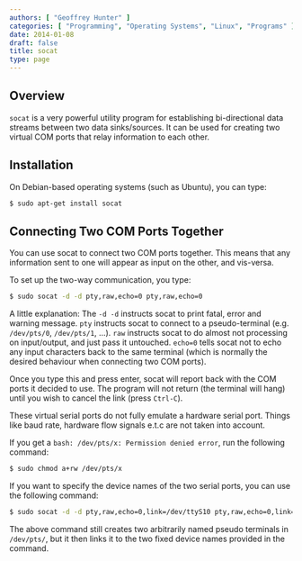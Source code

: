 ```yaml
---
authors: [ "Geoffrey Hunter" ]
categories: [ "Programming", "Operating Systems", "Linux", "Programs" ]
date: 2014-01-08
draft: false
title: socat
type: page
---
```



## Overview

`socat` is a very powerful utility program for establishing bi-directional data streams between two data sinks/sources. It can be used for creating two virtual COM ports that relay information to each other.

## Installation

On Debian-based operating systems (such as Ubuntu), you can type:

```sh   
$ sudo apt-get install socat
```

## Connecting Two COM Ports Together

You can use socat to connect two COM ports together. This means that any information sent to one will appear as input on the other, and vis-versa.

To set up the two-way communication, you type:

```sh    
$ sudo socat -d -d pty,raw,echo=0 pty,raw,echo=0
```

A little explanation: The `-d -d` instructs socat to print fatal, error and warning message. `pty` instructs socat to connect to a pseudo-terminal (e.g. `/dev/pts/0`, `/dev/pts/1`, ...). `raw` instructs socat to do almost not processing on input/output, and just pass it untouched. `echo=0` tells socat not to echo any input characters back to the same terminal (which is normally the desired behaviour when connecting two COM ports).

Once you type this and press enter, socat will report back with the COM ports it decided to use. The program will not return (the terminal will hang) until you wish to cancel the link (press `Ctrl-C`).

<Aside type="caution">
These virtual serial ports do not fully emulate a hardware serial port. Things like baud rate, hardware flow signals e.t.c are not taken into account.
</Aside>

If you get a `bash: /dev/pts/x: Permission denied error`, run the following command:

```sh    
$ sudo chmod a+rw /dev/pts/x
```

If you want to specify the device names of the two serial ports, you can use the following command:

```sh    
$ sudo socat -d -d pty,raw,echo=0,link=/dev/ttyS10 pty,raw,echo=0,link=/dev/ttyS11
```

The above command still creates two arbitrarily named pseudo terminals in `/dev/pts/`, but it then links it to the two fixed device names provided in the command.